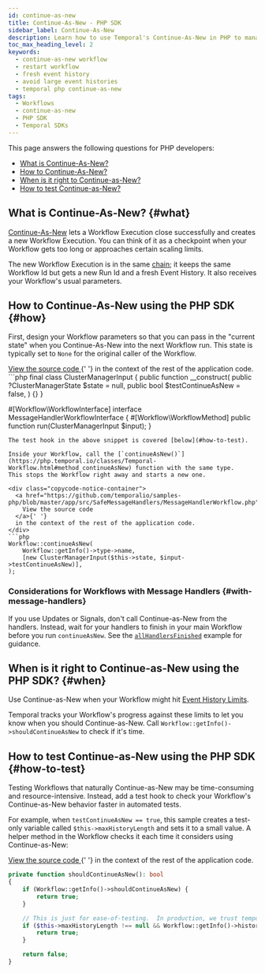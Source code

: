 ```yaml
---
id: continue-as-new
title: Continue-As-New - PHP SDK
sidebar_label: Continue-As-New
description: Learn how to use Temporal's Continue-As-New in PHP to manage large Event Histories by atomically creating new Workflow Executions with the same Workflow Id and fresh parameters.
toc_max_heading_level: 2
keywords:
  - continue-as-new workflow
  - restart workflow
  - fresh event history
  - avoid large event histories
  - temporal php continue-as-new
tags:
  - Workflows
  - continue-as-new
  - PHP SDK
  - Temporal SDKs
---
```


This page answers the following questions for PHP developers:

- [What is Continue-As-New?](#what)
- [How to Continue-As-New?](#how)
- [When is it right to Continue-as-New?](#when)
- [How to test Continue-as-New?](#how-to-test)

## What is Continue-As-New? {#what}

[Continue-As-New](/workflow-execution/continue-as-new) lets a Workflow Execution close successfully and creates a new Workflow Execution.
You can think of it as a checkpoint when your Workflow gets too long or approaches certain scaling limits.

The new Workflow Execution is in the same [chain](/workflow-execution#workflow-execution-chain); it keeps the same Workflow Id but gets a new Run Id and a fresh Event History.
It also receives your Workflow's usual parameters.

## How to Continue-As-New using the PHP SDK {#how}

First, design your Workflow parameters so that you can pass in the "current state" when you Continue-As-New into the next Workflow run.
This state is typically set to `None` for the original caller of the Workflow.

<div class="copycode-notice-container">
  <a href="https://github.com/temporalio/samples-php/blob/master/app/src/SafeMessageHandlers/MessageHandlerWorkflowInterface.php">
    View the source code
  </a>{' '}
  in the context of the rest of the application code.
</div>
```php
final class ClusterManagerInput {
    public function __construct(
        public ?ClusterManagerState $state = null,
        public bool $testContinueAsNew = false,
    ) {}
}

#[Workflow\WorkflowInterface]
interface MessageHandlerWorkflowInterface
{
#[Workflow\WorkflowMethod]
public function run(ClusterManagerInput $input);
}

````
The test hook in the above snippet is covered [below](#how-to-test).

Inside your Workflow, call the [`continueAsNew()`](https://php.temporal.io/classes/Temporal-Workflow.html#method_continueAsNew) function with the same type.
This stops the Workflow right away and starts a new one.

<div class="copycode-notice-container">
  <a href="https://github.com/temporalio/samples-php/blob/master/app/src/SafeMessageHandlers/MessageHandlerWorkflow.php">
    View the source code
  </a>{' '}
  in the context of the rest of the application code.
</div>
```php
Workflow::continueAsNew(
    Workflow::getInfo()->type->name,
    [new ClusterManagerInput($this->state, $input->testContinueAsNew)],
);
````

### Considerations for Workflows with Message Handlers {#with-message-handlers}

If you use Updates or Signals, don't call Continue-as-New from the handlers.
Instead, wait for your handlers to finish in your main Workflow before you run `continueAsNew`.
See the [`allHandlersFinished`](message-passing#wait-for-message-handlers) example for guidance.

## When is it right to Continue-as-New using the PHP SDK? {#when}

Use Continue-as-New when your Workflow might hit [Event History Limits](/workflow-execution/event#event-history).

Temporal tracks your Workflow's progress against these limits to let you know when you should Continue-as-New.
Call `Workflow::getInfo()->shouldContinueAsNew` to check if it's time.

## How to test Continue-as-New using the PHP SDK {#how-to-test}

Testing Workflows that naturally Continue-as-New may be time-consuming and resource-intensive.
Instead, add a test hook to check your Workflow's Continue-as-New behavior faster in automated tests.

For example, when `testContinueAsNew == true`, this sample creates a test-only variable called `$this->maxHistoryLength` and sets it to a small value.
A helper method in the Workflow checks it each time it considers using Continue-as-New:

<div class="copycode-notice-container">
  <a href="https://github.com/temporalio/samples-php/blob/master/app/src/SafeMessageHandlers/MessageHandlerWorkflow.php">
    View the source code
  </a>{' '}
  in the context of the rest of the application code.
</div>

```php
private function shouldContinueAsNew(): bool
{
    if (Workflow::getInfo()->shouldContinueAsNew) {
        return true;
    }

    // This is just for ease-of-testing.  In production, we trust temporal to tell us when to continue as new.
    if ($this->maxHistoryLength !== null && Workflow::getInfo()->historyLength > $this->maxHistoryLength) {
        return true;
    }

    return false;
}
```
